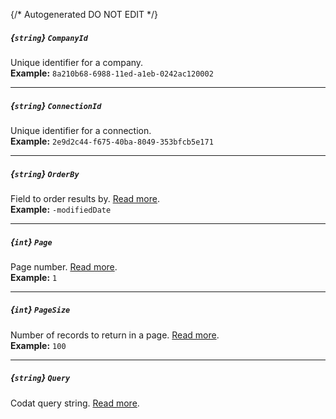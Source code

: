 {/* Autogenerated DO NOT EDIT  */}
##### *{`string`}* `CompanyId`
Unique identifier for a company.
<br/>
**Example:** `8a210b68-6988-11ed-a1eb-0242ac120002`

---
##### *{`string`}* `ConnectionId`
Unique identifier for a connection.
<br/>
**Example:** `2e9d2c44-f675-40ba-8049-353bfcb5e171`

---
##### *{`string`}* `OrderBy`
Field to order results by. [Read more](https://docs.codat.io/using\-the\-api/ordering\-results).
<br/>
**Example:** `-modifiedDate`

---
##### *{`int`}* `Page`
Page number. [Read more](https://docs.codat.io/using\-the\-api/paging).
<br/>
**Example:** `1`

---
##### *{`int`}* `PageSize`
Number of records to return in a page. [Read more](https://docs.codat.io/using\-the\-api/paging).
<br/>
**Example:** `100`

---
##### *{`string`}* `Query`
Codat query string. [Read more](https://docs.codat.io/using\-the\-api/querying).



